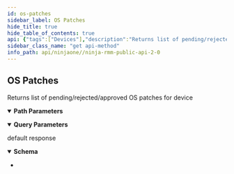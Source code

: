 ```yaml
---
id: os-patches
sidebar_label: OS Patches
hide_title: true
hide_table_of_contents: true
api: {"tags":["Devices"],"description":"Returns list of pending/rejected/approved OS patches for device","operationId":"getDevicePendingFailedRejectedOSPatches","parameters":[{"name":"id","in":"path","description":"Device identifier","required":true,"schema":{"type":"integer","format":"int32"}},{"name":"status","in":"query","description":"Patch Status filter","schema":{"type":"string"}},{"name":"type","in":"query","description":"Patch Type filter","schema":{"type":"string"}},{"name":"severity","in":"query","description":"Patch Severity filter","schema":{"type":"string"}}],"responses":{"default":{"description":"default response","content":{"application/json":{"schema":{"type":"array","items":{"type":"object","properties":{"id":{"type":"string","description":"Identifier","format":"uuid"},"name":{"type":"string","description":"Name"},"severity":{"type":"string","description":"Severity"},"status":{"type":"string","description":"Status"},"type":{"type":"string","description":"Type"},"installedAt":{"type":"number","description":"Installation attempt timestamp","format":"double"},"kbNumber":{"type":"string","description":"KB Number"}}}}}}}},"method":"get","path":"/api/v2/device/{id}/os-patches","servers":[{"url":"https://eu.ninjarmm.com","description":"EU instance"},{"url":"https://app.ninjarmm.com","description":"US instance"},{"url":"https://oc.ninjarmm.com","description":"Oceania instance"}],"security":[{"oauth2":["monitoring","Management","control"]},{"sessionKey":["monitoring","Management","control"]},{"bearer":["monitoring","Management","control"]}],"securitySchemes":{"oauth2":{"type":"oauth2","flows":{"authorizationCode":{"authorizationUrl":"/ws/oauth/authorize","tokenUrl":"/ws/oauth/token","scopes":{"monitoring":"Monitoring APIs","Management":"Management APIs"}},"clientCredentials":{"tokenUrl":"/ws/oauth/token","scopes":{"monitoring":"Monitoring APIs","Management":"Management APIs"}}}},"sessionKey":{"type":"apiKey","name":"sessionKey","in":"cookie"},"bearer":{"type":"http","scheme":"bearer"}},"info":{"title":"Ninja RMM Public API 2.0","description":"Ninja RMM Public API documentation. <br><br>\nSee also: <br> \n<a href=\"https://resources.ninjarmm.com/API/Ninja+RMM+Public+API+v2.0.5+Device+Filter+Syntax.pdf\">Device Filter syntax</a><br>\n<a href=\"https://resources.ninjarmm.com/API/Ninja+RMM+Public+API+v2.0.5+Webhooks.pdf\">Webhooks</a>","contact":{"email":"api@ninjarmm.com"},"version":"2.0.9-draft"},"postman":{"name":"OS Patches","description":{"content":"Returns list of pending/rejected/approved OS patches for device","type":"text/plain"},"url":{"path":["api","v2","device",":id","os-patches"],"host":["{{baseUrl}}"],"query":[{"disabled":false,"description":{"content":"Patch Status filter","type":"text/plain"},"key":"status","value":""},{"disabled":false,"description":{"content":"Patch Type filter","type":"text/plain"},"key":"type","value":""},{"disabled":false,"description":{"content":"Patch Severity filter","type":"text/plain"},"key":"severity","value":""}],"variable":[{"disabled":false,"description":{"content":"(Required) Device identifier","type":"text/plain"},"type":"any","value":"","key":"id"}]},"header":[{"key":"Accept","value":"application/json"}],"method":"GET"}}
sidebar_class_name: "get api-method"
info_path: api/ninjaone//ninja-rmm-public-api-2-0
---
```



## OS Patches



Returns list of pending/rejected/approved OS patches for device

<details style={{"marginBottom":"1rem"}} data-collapsed={false} open={true}><summary style={{}}><strong>Path Parameters</strong></summary><div><ul><ParamsItem className={"paramsItem"} param={{"name":"id","in":"path","description":"Device identifier","required":true,"schema":{"type":"integer","format":"int32"}}}></ParamsItem></ul></div></details><details style={{"marginBottom":"1rem"}} data-collapsed={false} open={true}><summary style={{}}><strong>Query Parameters</strong></summary><div><ul><ParamsItem className={"paramsItem"} param={{"name":"status","in":"query","description":"Patch Status filter","schema":{"type":"string"}}}></ParamsItem><ParamsItem className={"paramsItem"} param={{"name":"type","in":"query","description":"Patch Type filter","schema":{"type":"string"}}}></ParamsItem><ParamsItem className={"paramsItem"} param={{"name":"severity","in":"query","description":"Patch Severity filter","schema":{"type":"string"}}}></ParamsItem></ul></div></details><div><ApiTabs><TabItem label={"default"} value={"default"}><div>

default response

</div><div><details style={{}} data-collapsed={false} open={true}><summary style={{"textAlign":"left"}}><strong>Schema</strong></summary><div style={{"textAlign":"left","marginLeft":"1rem"}}></div><ul style={{"marginLeft":"1rem"}}><li><div><ul><SchemaItem collapsible={false} name={"id"} required={false} schemaDescription={"Identifier"} schemaName={"uuid"} qualifierMessage={undefined}></SchemaItem><SchemaItem collapsible={false} name={"name"} required={false} schemaDescription={"Name"} schemaName={"string"} qualifierMessage={undefined}></SchemaItem><SchemaItem collapsible={false} name={"severity"} required={false} schemaDescription={"Severity"} schemaName={"string"} qualifierMessage={undefined}></SchemaItem><SchemaItem collapsible={false} name={"status"} required={false} schemaDescription={"Status"} schemaName={"string"} qualifierMessage={undefined}></SchemaItem><SchemaItem collapsible={false} name={"type"} required={false} schemaDescription={"Type"} schemaName={"string"} qualifierMessage={undefined}></SchemaItem><SchemaItem collapsible={false} name={"installedAt"} required={false} schemaDescription={"Installation attempt timestamp"} schemaName={"double"} qualifierMessage={undefined}></SchemaItem><SchemaItem collapsible={false} name={"kbNumber"} required={false} schemaDescription={"KB Number"} schemaName={"string"} qualifierMessage={undefined}></SchemaItem></ul></div></li></ul></details></div></TabItem></ApiTabs></div>
      